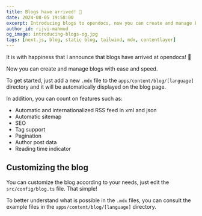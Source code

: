 ```yaml
---
title: Blogs have arrived! 🎉
date: 2024-08-05 19:58:00
excerpt: Introducing blogs to opendocs, now you can create and manage blogs for your projects with ease and speed.
author_id: rijvi-mahmud
og_image: introducing-blogs-og.jpg
tags: [next.js, blog, static blog, tailwind, mdx, contentlayer]
---
```


It is with happiness that I announce that blogs have arrived at opendocs! 🎉

Now you can create and manage blogs with ease and speed.

To get started, just add a new `.mdx` file to the `apps/content/blog/[language]` directory and it will be automatically displayed on the blog page.

In addition, you can count on features such as:

- Automatic and internationalized RSS feed in xml and json
- Automatic sitemap
- SEO
- Tag support
- Pagination
- Author post data
- Reading time indicator

## Customizing the blog

You can customize the blog according to your needs, just edit the `src/config/blog.ts` file. That simple!

To better understand what is possible in the `.mdx` files, you can consult the example files in the `apps/content/blog/[language]` directory.


